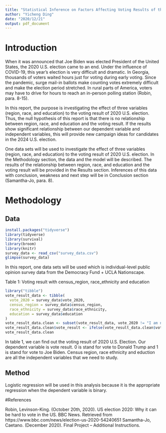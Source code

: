 ```yaml
---
title: "Statistical Inference on Factors Affecting Voting Results of the 2020 U.S. Election"
author: "Yicheng Ding"
date: "2020/12/21"
output: pdf_document
---
```


# Introduction 

When it was announced that Joe Biden was elected President of the United States, the 2020 U.S. election came to an end. Under the influence of COVID-19, this year’s election is very difficult and dramatic. In Georgia, thousands of voters waited hours just for voting during early voting. Since the pandemic, surge mail-in ballots make counting votes extremely difficult and make the election period stretched. In rural parts of America, voters may have to drive for hours to reach an in-person polling station (Robin, para. 8-15).

In this report, the purpose is investigating the effect of three variables (region, race, and education) to the voting result of 2020 U.S. election. Thus, the null hypothesis of this report is that there is no relationship between region, race, and education and the voting result. If the results show significant relationship between our dependent variable and independent variables, this will provide new campaign ideas for candidates in the 2024 U.S. election.

One data sets will be used to investigate the effect of three variables (region, race, and education) to the voting result of 2020 U.S. election. In the Methodology section, the data and the model will be described. The results of the relationship between region, race, and education and the voting result will be provided in the Results section. Inferences of this data with conclusion, weakness and next step will be in Conclusion section (Samantha-Jo, para. 8).

# Methodology

## Data

```r
install.packages("tidyverse")
library(tidyverse)
library(survival)
library(broom)
library(knitr)
survey_data <- read_csv("survey_data.csv")
glimpse(survey_data)
```

In this report, one data sets will be used which is individual-level public opinion survey data from the Democracy Fund + UCLA Nationscape.

Table 1: Voting result with census_region, race_ethnicity and education
```r
library("tibble")
vote_result_data <- tibble(
  vote_2020 = survey_data$vote_2020,
  census_region = survey_data$census_region,
  race_ethnicity = survey_data$race_ethnicity,
  education = survey_data$education
)
vote_result_data.clean <- subset(vote_result_data, vote_2020 != "I am not sure/don't know")
vote_result_data.clean$vote_result <- ifelse(vote_result_data.clean$vote_2020 == "Donald Trump", 0, 1)
vote_result_data.clean
```

In table 1, we can find out the voting result of 2020 U.S. Election. Our dependent variable is vote result. 0 is stand for vote to Donald Trump and 1 is stand for vote to Joe Biden. Census region, race ethnicity and eduction are all the independent variables that we need to study.

## Method

Logistic regression will be used in this analysis because it is the appropriate regression when the dependent variable is binary.

#References 

Robin, Levinson-King. (October 20th, 2020). US election 2020: Why it can be hard to vote in the US. BBC News. Retrieved from https://www.bbc.com/news/election-us-2020-54240651
Samantha-Jo, Caetano. (December 2020). Final Project – Additional Instructions. 


















